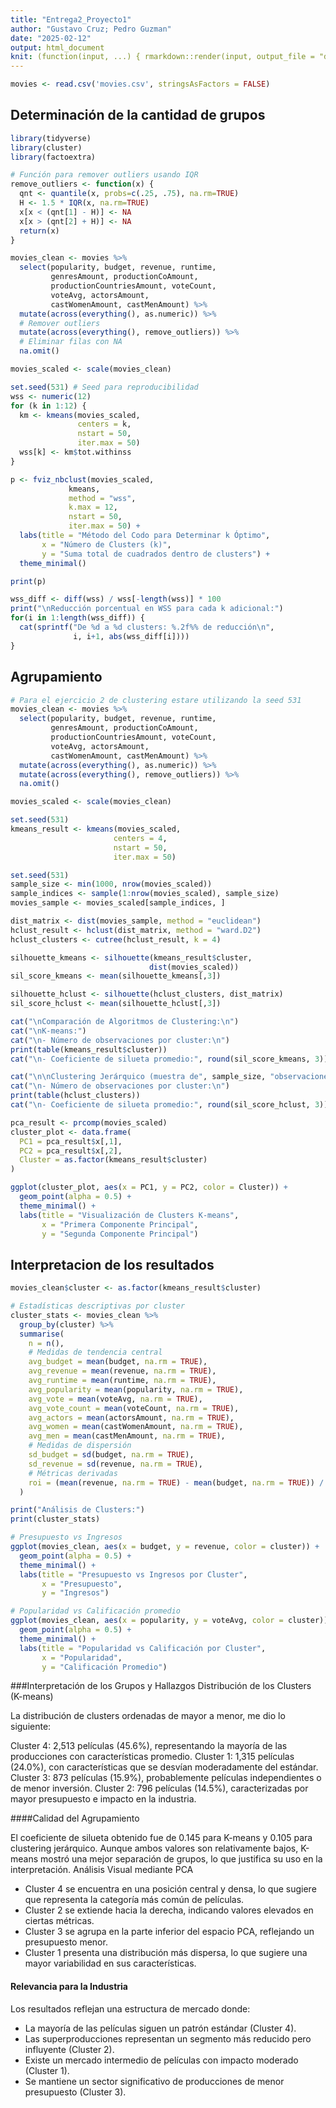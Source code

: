 ```yaml
---
title: "Entrega2_Proyecto1"
author: "Gustavo Cruz; Pedro Guzman"
date: "2025-02-12"
output: html_document
knit: (function(input, ...) { rmarkdown::render(input, output_file = "docs/index.html") })
---
```


```r
movies <- read.csv('movies.csv', stringsAsFactors = FALSE)
```
## Determinación de la cantidad de grupos
```r
library(tidyverse)
library(cluster)
library(factoextra)

# Función para remover outliers usando IQR
remove_outliers <- function(x) {
  qnt <- quantile(x, probs=c(.25, .75), na.rm=TRUE)
  H <- 1.5 * IQR(x, na.rm=TRUE)
  x[x < (qnt[1] - H)] <- NA
  x[x > (qnt[2] + H)] <- NA
  return(x)
}

movies_clean <- movies %>%
  select(popularity, budget, revenue, runtime, 
         genresAmount, productionCoAmount, 
         productionCountriesAmount, voteCount, 
         voteAvg, actorsAmount, 
         castWomenAmount, castMenAmount) %>%
  mutate(across(everything(), as.numeric)) %>%
  # Remover outliers
  mutate(across(everything(), remove_outliers)) %>%
  # Eliminar filas con NA
  na.omit()

movies_scaled <- scale(movies_clean)

set.seed(531) # Seed para reproducibilidad
wss <- numeric(12)  
for (k in 1:12) {
  km <- kmeans(movies_scaled, 
               centers = k, 
               nstart = 50,  
               iter.max = 50)  
  wss[k] <- km$tot.withinss
}

p <- fviz_nbclust(movies_scaled, 
             kmeans, 
             method = "wss",
             k.max = 12,  
             nstart = 50,  
             iter.max = 50) +  
  labs(title = "Método del Codo para Determinar k Óptimo",
       x = "Número de Clusters (k)",
       y = "Suma total de cuadrados dentro de clusters") +
  theme_minimal()

print(p)

wss_diff <- diff(wss) / wss[-length(wss)] * 100
print("\nReducción porcentual en WSS para cada k adicional:")
for(i in 1:length(wss_diff)) {
  cat(sprintf("De %d a %d clusters: %.2f%% de reducción\n", 
              i, i+1, abs(wss_diff[i])))
}
```
## Agrupamiento

```r
# Para el ejercicio 2 de clustering estare utilizando la seed 531
movies_clean <- movies %>%
  select(popularity, budget, revenue, runtime, 
         genresAmount, productionCoAmount, 
         productionCountriesAmount, voteCount, 
         voteAvg, actorsAmount, 
         castWomenAmount, castMenAmount) %>%
  mutate(across(everything(), as.numeric)) %>%
  mutate(across(everything(), remove_outliers)) %>%
  na.omit()

movies_scaled <- scale(movies_clean)

set.seed(531)
kmeans_result <- kmeans(movies_scaled, 
                       centers = 4, 
                       nstart = 50,
                       iter.max = 50)

set.seed(531)
sample_size <- min(1000, nrow(movies_scaled))
sample_indices <- sample(1:nrow(movies_scaled), sample_size)
movies_sample <- movies_scaled[sample_indices, ]

dist_matrix <- dist(movies_sample, method = "euclidean")
hclust_result <- hclust(dist_matrix, method = "ward.D2")
hclust_clusters <- cutree(hclust_result, k = 4)

silhouette_kmeans <- silhouette(kmeans_result$cluster, 
                               dist(movies_scaled))
sil_score_kmeans <- mean(silhouette_kmeans[,3])

silhouette_hclust <- silhouette(hclust_clusters, dist_matrix)
sil_score_hclust <- mean(silhouette_hclust[,3])

cat("\nComparación de Algoritmos de Clustering:\n")
cat("\nK-means:")
cat("\n- Número de observaciones por cluster:\n")
print(table(kmeans_result$cluster))
cat("\n- Coeficiente de silueta promedio:", round(sil_score_kmeans, 3))

cat("\n\nClustering Jerárquico (muestra de", sample_size, "observaciones):")
cat("\n- Número de observaciones por cluster:\n")
print(table(hclust_clusters))
cat("\n- Coeficiente de silueta promedio:", round(sil_score_hclust, 3))

pca_result <- prcomp(movies_scaled)
cluster_plot <- data.frame(
  PC1 = pca_result$x[,1],
  PC2 = pca_result$x[,2],
  Cluster = as.factor(kmeans_result$cluster)
)

ggplot(cluster_plot, aes(x = PC1, y = PC2, color = Cluster)) +
  geom_point(alpha = 0.5) +
  theme_minimal() +
  labs(title = "Visualización de Clusters K-means",
       x = "Primera Componente Principal",
       y = "Segunda Componente Principal")
```

## Interpretacion de los resultados

```r
movies_clean$cluster <- as.factor(kmeans_result$cluster)

# Estadísticas descriptivas por cluster
cluster_stats <- movies_clean %>%
  group_by(cluster) %>%
  summarise(
    n = n(),
    # Medidas de tendencia central
    avg_budget = mean(budget, na.rm = TRUE),
    avg_revenue = mean(revenue, na.rm = TRUE),
    avg_runtime = mean(runtime, na.rm = TRUE),
    avg_popularity = mean(popularity, na.rm = TRUE),
    avg_vote = mean(voteAvg, na.rm = TRUE),
    avg_vote_count = mean(voteCount, na.rm = TRUE),
    avg_actors = mean(actorsAmount, na.rm = TRUE),
    avg_women = mean(castWomenAmount, na.rm = TRUE),
    avg_men = mean(castMenAmount, na.rm = TRUE),
    # Medidas de dispersión
    sd_budget = sd(budget, na.rm = TRUE),
    sd_revenue = sd(revenue, na.rm = TRUE),
    # Métricas derivadas
    roi = (mean(revenue, na.rm = TRUE) - mean(budget, na.rm = TRUE)) / mean(budget, na.rm = TRUE)
  )

print("Análisis de Clusters:")
print(cluster_stats)

# Presupuesto vs Ingresos
ggplot(movies_clean, aes(x = budget, y = revenue, color = cluster)) +
  geom_point(alpha = 0.5) +
  theme_minimal() +
  labs(title = "Presupuesto vs Ingresos por Cluster",
       x = "Presupuesto",
       y = "Ingresos")

# Popularidad vs Calificación promedio
ggplot(movies_clean, aes(x = popularity, y = voteAvg, color = cluster)) +
  geom_point(alpha = 0.5) +
  theme_minimal() +
  labs(title = "Popularidad vs Calificación por Cluster",
       x = "Popularidad",
       y = "Calificación Promedio")
```

###Interpretación de los Grupos y Hallazgos
Distribución de los Clusters (K-means)

La distribución de clusters ordenadas de mayor a menor, me dio lo siguiente:

  Cluster 4: 2,513 películas (45.6%), representando la mayoría de las producciones con características promedio.
  Cluster 1: 1,315 películas (24.0%), con características que se desvían moderadamente del estándar.
    Cluster 3: 873 películas (15.9%), probablemente películas independientes o de menor inversión.
    Cluster 2: 796 películas (14.5%), caracterizadas por mayor presupuesto e impacto en la industria.

####Calidad del Agrupamiento

El coeficiente de silueta obtenido fue de 0.145 para K-means y 0.105 para clustering jerárquico. Aunque ambos valores son relativamente bajos, K-means mostró una mejor separación de grupos, lo que justifica su uso en la interpretación.
Análisis Visual mediante PCA

- Cluster 4 se encuentra en una posición central y densa, lo que sugiere que representa la categoría más común de películas.
- Cluster 2 se extiende hacia la derecha, indicando valores elevados en ciertas métricas.
- Cluster 3 se agrupa en la parte inferior del espacio PCA, reflejando un presupuesto menor.
- Cluster 1 presenta una distribución más dispersa, lo que sugiere una mayor variabilidad en sus características.

#### Relevancia para la Industria

Los resultados reflejan una estructura de mercado donde:

- La mayoría de las películas siguen un patrón estándar (Cluster 4).
- Las superproducciones representan un segmento más reducido pero influyente (Cluster 2).
- Existe un mercado intermedio de películas con impacto moderado (Cluster 1).
- Se mantiene un sector significativo de producciones de menor presupuesto (Cluster 3).




